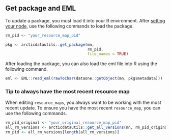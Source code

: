 ## Get package and EML

To update a package, you must load it into your R environment. After [setting your node](#set-dataone-nodes), use the following commands to load the package.

``` r
rm_pid <- "your_resource_map_pid"

pkg <- arcticdatautils::get_package(mn,
                                    rm_pid,
                                    file_names = TRUE)
```

After loading the package, you can also load the eml file into R using the following command.

``` r
eml <- EML::read_eml(rawToChar(dataone::getObject(mn, pkg$metadata)))
```

### Tip to always have the most recent resource map

When editing `resource_maps`, you always want to be working with the most recent update. To ensure you have the most recent `resource_map`, you can use the following commands.

``` r
rm_pid_original <- "your_original_resource_map_pid"
all_rm_versions <- arcticdatautils::get_all_versions(mn, rm_pid_original)
rm_pid <- all_rm_versions[length(all_rm_versions)]
```